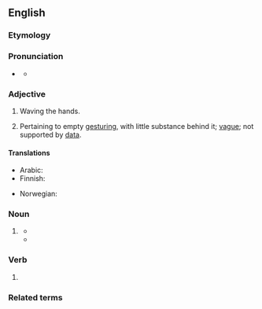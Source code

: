 {{also|hand-waving|hand waving}}
==English==
{{was wotd|2011|June|19}}

===Etymology===
{{compound|en|hand|waving}}

===Pronunciation===
* {{a|UK}} {{IPA|en|/ˈhandweɪvɪŋ/}}
** {{audio|en|LL-Q1860 (eng)-Vealhurl-handwaving.wav |Audio (UK)}}

===Adjective===
{{en-adj}}

# {{lb|en|not comparable}} Waving the hands.
# Pertaining to empty [[gesturing]], with little substance behind it; [[vague]]; not supported by [[data]].

====Translations====
{{trans-top|waving the hands}}
* Arabic: {{t|ar|تَلْوِيح بِالْيَد|m}}
* Finnish: {{t|fi|[[käsi|käsiään]] [[heiluttaa|heiluttava]]}}
{{trans-mid}}
* Norwegian: {{t|no|gestikulerende}}
{{trans-bottom}}

===Noun===
{{en-noun|~}}

# {{lb|en|chiefly|_|figuratively}} {{alt spelling of|en|hand waving|gloss=empty gesturing}}
#* {{quote-journal|en|date=November 3, 2009|title=Squid Business|work=The Economist|passage=McClatchy goes on to try and level a damning critique, which amounts to a lot of '''handwaving''' about things we already know.}}
#* {{quote-book|en|year=2017|author=Torkel Franzén|title=Inexhaustibility: A Non-Exhaustive Treatment|publisher=Cambridge University Press|isbn=9781108641630|page=6|pageurl=https://books.google.com/books?id=Wr51DwAAQBAJ&pg=PA6&dq=%22handwaving%22&hl=&cd=9&source=gbs_api#v=onepage&q=%22handwaving%22&f=false|text=If one looks today at the logical literature, one finds that there is a great deal of '''handwaving''' going on of the same kind as that used by Gödel in his paper. That is, informal arguments are given to show that a formalization of a certain statement is formally provable in a certain theory.}}

===Verb===
{{head|en|verb form}}

# {{present participle of|en|handwave|nocat=1}}

===Related terms===
{{col3|en|
|handwave
|hand waving
|handwavy
|handwavium
|wave of the hand
}}